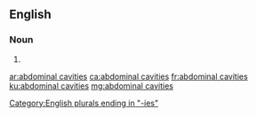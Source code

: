 ==English==

===Noun===
{{head|en|noun plural form}}

# {{plural of|abdominal cavity|lang=en}}

[[Category:English plurals ending in "-ies"]]

[[ar:abdominal cavities]]
[[ca:abdominal cavities]]
[[fr:abdominal cavities]]
[[ku:abdominal cavities]]
[[mg:abdominal cavities]]
